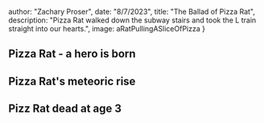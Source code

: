 




  author: "Zachary Proser",
  date: "8/7/2023",
  title: "The Ballad of Pizza Rat",
  description: "Pizza Rat walked down the subway stairs and took the L train straight into our hearts.", 
  image: aRatPullingASliceOfPizza
 }

  
 ## Pizza Rat - a hero is born 

## Pizza Rat's meteoric rise

## Pizz Rat dead at age 3

  
